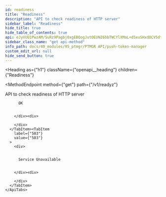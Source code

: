 ```yaml
---
id: readiness
title: "Readiness"
description: "API to check readiness of HTTP server"
sidebar_label: "Readiness"
hide_title: true
hide_table_of_contents: true
api: eJyVUU1PwzAM/SuRz9Pagbj0xgEBQogJutOEUNZ6bbTWCYlXMaL+d5xuSHxdOCV5dt57fo7AuglQrCGgH9DD8wxqDJU3jo0lKOByeavYqqrFaqc86toQhqDsVt2U5VKdvs3AY3CWAgpZhLM8T8d3poc7GGdwkZ//Lj0Ji6lQrUgP2nR60yGM0twjt7aWhgZZNJzmVh7ZsMiSk8O7YEcDaYQIe99JuWV2RZbF6Lhv/AtS7awhHkcYZTpDW5sMsGERKWC5D60q7Q5J3WvSzTRMYjw6W8zzeQ5/hbK1XvXph6FGucTCE8uE243pUGnn0sjOBpbOpEq6T6KPnzn+ZI5QWWIk/kfyfHCJk/GNM9dpQ0lziiKeElvDsJhWNGUmIbTiKMExbnTAle8kHIFf9+gPgst10N5Ma5DX10VcX5WymQ+PTr9X
sidebar_class_name: "get api-method"
info_path: docs/40_modules/95_ptmgr/PTMGR API/push-token-manager
custom_edit_url: null
hide_send_button: true
---
```



<Heading
  as={"h1"}
  className={"openapi__heading"}
  children={"Readiness"}
>
</Heading>

<MethodEndpoint
  method={"get"}
  path={"/v1/readyz"}
>
  
</MethodEndpoint>



API to check readiness of HTTP server

<div>
  <div>
    <ApiTabs
      label={undefined}
      id={undefined}
    >
      <TabItem
        label={"200"}
        value={"200"}
      >
        <div>
          
          
          OK
          
          
        </div><div>
          
        </div>
      </TabItem><TabItem
        label={"503"}
        value={"503"}
      >
        <div>
          
          
          Service Unavailable
          
          
        </div><div>
          
        </div>
      </TabItem>
    </ApiTabs>
  </div>
</div>
      